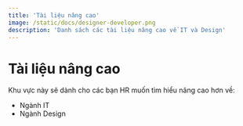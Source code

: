 ```yaml
---
title: 'Tài liệu nâng cao'
image: /static/docs/designer-developer.png
description: 'Danh sách các tài liệu nâng cao về IT và Design'
---
```


# Tài liệu nâng cao

Khu vực này sẽ dành cho các bạn HR muốn tìm hiểu nâng cao hơn về:

- Ngành IT
- Ngành Design
